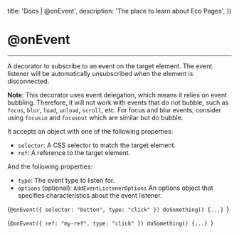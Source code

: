 

  title: 'Docs | @onEvent',
  description: 'The place to learn about Eco Pages',
})

# @onEvent
---

A decorator to subscribe to an event on the target element.
The event listener will be automatically unsubscribed when the element is disconnected.

**Note**: This decorator uses event delegation, which means it relies on event bubbling.
Therefore, it will not work with events that do not bubble, such as `focus`, `blur`, `load`, `unload`, `scroll`, etc.
For focus and blur events, consider using `focusin` and `focusout` which are similar but do bubble.

It accepts an object with one of the following properties:

- `selector`: A CSS selector to match the target element.
- `ref`: A reference to the target element.

And the following properties:

- `type`: The event type to listen for.
- `options` (optional): `AddEventListenerOptions` An options object that specifies characteristics about the event listener.

<CodeBlock lang='typescript'>{`@onEvent({ selector: "button", type: "click" }) doSomething() {...} `}</CodeBlock>

<CodeBlock lang='typescript'>{`@onEvent({ ref: "my-ref", type: "click" }) doSomething() {...} `}</CodeBlock>